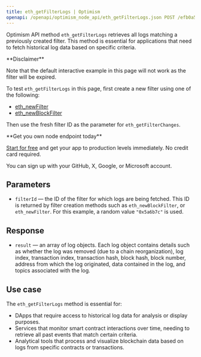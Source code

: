 ```yaml
---
title: eth_getFilterLogs | Optimism
openapi: /openapi/optimism_node_api/eth_getFilterLogs.json POST /efb0a5eccd2caa5135eb54eba6f7f300
---
```


Optimism API method `eth_getFilterLogs` retrieves all logs matching a previously created filter. This method is essential for applications that need to fetch historical log data based on specific criteria.

<Warning>
**Disclaimer**

Note that the default interactive example in this page will not work as the filter will be expired.

To test `eth_getFilterLogs` in this page, first create a new filter using one of the following:

* [eth\_newFilter](/reference/ethereum-newfilter)
* [eth\_newBlockFilter](/reference/ethereum-newblockfilter)

Then use the fresh filter ID as the parameter for `eth_getFilterChanges`.
</Warning>

<Check>
**Get you own node endpoint today**

[Start for free](https://console.chainstack.com/) and get your app to production levels immediately. No credit card required.

You can sign up with your GitHub, X, Google, or Microsoft account.
</Check>


## Parameters

* `filterId` — the ID of the filter for which logs are being fetched. This ID is returned by filter creation methods such as `eth_newBlockFilter`, or `eth_newFilter`. For this example, a random value `"0x5a6b7c"` is used.

## Response

* `result` — an array of log objects. Each log object contains details such as whether the log was removed (due to a chain reorganization), log index, transaction index, transaction hash, block hash, block number, address from which the log originated, data contained in the log, and topics associated with the log.

## Use case

The `eth_getFilterLogs` method is essential for:

* DApps that require access to historical log data for analysis or display purposes.
* Services that monitor smart contract interactions over time, needing to retrieve all past events that match certain criteria.
* Analytical tools that process and visualize blockchain data based on logs from specific contracts or transactions.
